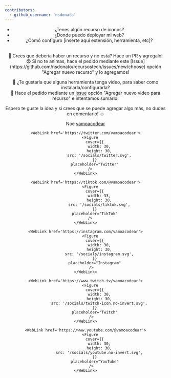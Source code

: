 ```yaml
---
contributors:
  - github_username: 'nsdonato'
---
```



<Header
	title='Inicio'
	description='En Internet siempre veo las mismas preguntas:'
/>

- ¿Tenes algún recurso de iconos?
- ¿Donde puedo deployar mi web?
- ¿Comó configuro [inserte aquí extensión, herramienta, etc]?

<br />
📌 Crees que debería haber un recurso y no esta? Hace un PR y agregalo! <br />
😨 Si no te animas, hace el pedido mediante este <span className='underline'>
	[Issue](https://github.com/nsdonato/recursostech/issues/new/choose)
</span> opción "Agregar nuevo recurso" y lo agregamos! <br />

🤔 ¿Te gustaría que alguna herramienta tenga video, para saber como instalarla/configurarla? <br />
🚀 Hace el pedido mediante un <span className="underline">
[Issue](https://github.com/nsdonato/recursostech/issues/new/choose) opción "Agregar nuevo video para recurso" </span> e intentamos sumarlo! <br />

Espero te guste la idea y si crees que se puede agregar algo más, no dudes en comentarlo! ☺️

Noe <span className="underline">[vamoacodear](https://twitter.com/vamoacodear)</span>

<div className='flex gap-2 mt-4 items-center'>
	<WebLink href='https://discord.gg/JYnKadCSkV'>
		<Figure
			cover={{
				width: 40,
				height: 40,
				src: '/socials/discord.svg',
			}}
			placeholder="Discord"
		/>
	</WebLink>

    <WebLink href='https://twitter.com/vamoacodear'>
    	<Figure
    		cover={{
    			width: 30,
    			height: 30,
    			src: '/socials/twitter.svg',
    		}}
    		placeholder="Twitter"
    	/>
    </WebLink>

    <WebLink href='https://tiktok.com/@vamoacodear'>
    	<Figure
    		cover={{
    			width: 33,
    			height: 30,
    			src: '/socials/tiktok.svg',
    		}}
    		placeholder="TikTok"
    	/>
    </WebLink>

    <WebLink href='https://instagram.com/vamoacodear'>
    	<Figure
    		cover={{
    			width: 30,
    			height: 30,
    			src: '/socials/instagram.svg',
    		}}
    		placeholder="Instagram"
    	 />
    </WebLink>

	<WebLink href='https://www.twitch.tv/vamoacodear'>
    	<Figure
    		cover={{
    			width: 30,
    			height: 30,
    			src: '/socials/twitch-icon.no-invert.svg',
    		}}
    		placeholder="Twitch"
    	 />
    </WebLink>

	<WebLink href='https://www.youtube.com/@vamoacodear'>
    	<Figure
    		cover={{
    			width: 30,
    			height: 30,
    			src: '/socials/youtube.no-invert.svg',
    		}}
    		placeholder="YouTube"
    	 />
    </WebLink>


</div>
